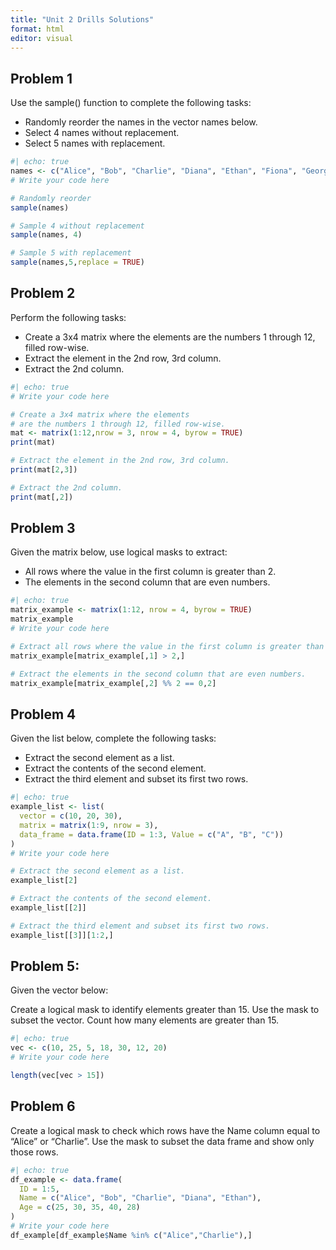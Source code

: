 ```yaml
---
title: "Unit 2 Drills Solutions"
format: html
editor: visual
---
```


## Problem 1

Use the sample() function to complete the following tasks:

-   Randomly reorder the names in the vector names below.
-   Select 4 names without replacement.
-   Select 5 names with replacement.

```r
#| echo: true
names <- c("Alice", "Bob", "Charlie", "Diana", "Ethan", "Fiona", "George", "Helen")
# Write your code here

# Randomly reorder
sample(names)

# Sample 4 without replacement
sample(names, 4)

# Sample 5 with replacement
sample(names,5,replace = TRUE)
```

## Problem 2

Perform the following tasks:

-   Create a 3x4 matrix where the elements are the numbers 1 through 12, filled row-wise.
-   Extract the element in the 2nd row, 3rd column.
-   Extract the 2nd column.

```r
#| echo: true
# Write your code here

# Create a 3x4 matrix where the elements
# are the numbers 1 through 12, filled row-wise.
mat <- matrix(1:12,nrow = 3, nrow = 4, byrow = TRUE)
print(mat)

# Extract the element in the 2nd row, 3rd column.
print(mat[2,3])

# Extract the 2nd column.
print(mat[,2])
```

## Problem 3

Given the matrix below, use logical masks to extract:

-   All rows where the value in the first column is greater than 2.
-   The elements in the second column that are even numbers.

```r
#| echo: true
matrix_example <- matrix(1:12, nrow = 4, byrow = TRUE)
matrix_example
# Write your code here

# Extract all rows where the value in the first column is greater than 2.
matrix_example[matrix_example[,1] > 2,]

# Extract the elements in the second column that are even numbers.
matrix_example[matrix_example[,2] %% 2 == 0,2]
```

## Problem 4

Given the list below, complete the following tasks:

-   Extract the second element as a list.
-   Extract the contents of the second element.
-   Extract the third element and subset its first two rows.

```r
#| echo: true
example_list <- list(
  vector = c(10, 20, 30),
  matrix = matrix(1:9, nrow = 3),
  data_frame = data.frame(ID = 1:3, Value = c("A", "B", "C"))
)
# Write your code here

# Extract the second element as a list.
example_list[2]

# Extract the contents of the second element.
example_list[[2]]

# Extract the third element and subset its first two rows.
example_list[[3]][1:2,]
```

## Problem 5:

Given the vector below:

Create a logical mask to identify elements greater than 15. Use the mask to subset the vector. Count how many elements are greater than 15.

```r
#| echo: true
vec <- c(10, 25, 5, 18, 30, 12, 20)
# Write your code here

length(vec[vec > 15])
```

## Problem 6

Create a logical mask to check which rows have the Name column equal to "Alice" or "Charlie". Use the mask to subset the data frame and show only those rows.

```r
#| echo: true
df_example <- data.frame(
  ID = 1:5,
  Name = c("Alice", "Bob", "Charlie", "Diana", "Ethan"),
  Age = c(25, 30, 35, 40, 28)
)
# Write your code here
df_example[df_example$Name %in% c("Alice","Charlie"),]
```
